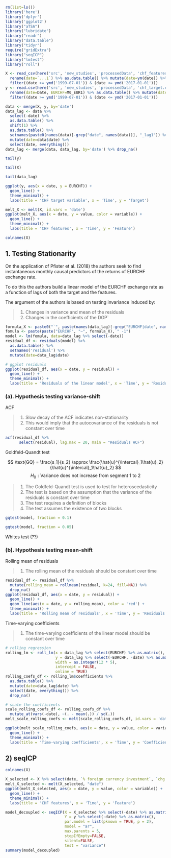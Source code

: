 ```r
rm(list=ls())
library('here')
library('dplyr')
library('ggplot2')
library("aTSA")
library("lubridate")
library("readr")
library("data.table")
library("tidyr")
require("gridExtra")
library("seqICP")
library("lmtest")
library("roll")
```

```r
X <- read_csv(here('src', 'new_studies', 'processedData', 'chf_features.csv')) %>%
  rename(date=`...1`) %>% as.data.table() %>% mutate(date=ym(date)) %>% drop_na() %>%
  filter((date >= ymd('1999-07-01')) & (date <= ymd('2017-01-01')))
y <- read.csv(here('src', 'new_studies', 'processedData', 'chf_target.csv')) %>%
  rename(date=Date, EURCHF=M0_EUR1) %>% as.data.table() %>% mutate(date=ym(date)) %>% drop_na() %>%
  filter((date >= ymd('1999-07-01')) & (date <= ymd('2017-01-01')))

data <- merge(X, y, by='date')
data_lag <- data %>%
  select(-date) %>%
  as.data.table() %>%
  shift(1) %>%
  as.data.table() %>%
  setnames(paste0(names(data)[-grep("date", names(data))], "_lag1")) %>%
  mutate(date=data$date) %>%
  select(date, everything())
data_lag <- merge(data, data_lag, by='date') %>% drop_na()
```

```r
tail(y)
```

```r
tail(X)
```

```r
tail(data_lag)
```


```r
ggplot(y, aes(x = date, y = EURCHF)) +
  geom_line() +
  theme_minimal() +
  labs(title = 'CHF target variable', x = 'Time', y = 'Target')
```

```r
melt_X <- melt(X, id.vars = 'date')
ggplot(melt_X, aes(x = date, y = value, color = variable)) +
  geom_line() +
  theme_minimal() +
  labs(title = 'CHF features', x = 'Time', y = 'Feature')
```

```r
colnames(X)
```
## 1. Testing Stationarity

On the application of Pfister et al. (2018) the authors seek to find instantaneous monthly causal predictors of the returns of EURCHF exchange rate.

To do this the authors build a linear model of the EURCHF exchange rate as a function of lags of both the target and the features.

The argument of the authors is based on testing invariance induced by:

> 1. Changes in variance and mean of the residuals
> 2. Changes in the coefficients of the DGP`

```r
formula_X <- paste0("`", paste(names(data_lag)[-grep("EURCHF|date", names(data))], collapse="` + `"), "`")
fomula <- paste(paste("EURCHF", "~", formula_X), " -1")
model <- lm(fomula, data=data_lag %>% select(-date))
residual_df <- residuals(model) %>%
  as.data.table() %>%
  setnames('residual') %>%
  mutate(date=data_lag$date)

# ggplot residuals
ggplot(residual_df, aes(x = date, y = residual)) +
  geom_line() +
  theme_minimal() +
  labs(title = 'Residuals of the linear model', x = 'Time', y = 'Residuals')
```

### (a). Hypothesis testing variance-shift

ACF

> 1. Slow decay of the ACF indicates non-stationarity
> 2. This would imply that the autocovariance of the residuals is not constant over time

```r
acf(residual_df %>%
      select(residual), lag.max = 20, main = "Residuals ACF")
```

Goldfeld-Quandt test

$$
\text{GQ} = \frac{s_1}{s_2} \approx \frac{\hat{u}^{\intercal}_1\hat{u}_2}{\hat{u}^{\intercal}_1\hat{u}_2}
$$
$$
H_0: \text{Variance does not increase from segment 1 to 2}
$$

> 1. The Goldfeld-Quandt test is used to test for heteroscedasticity
> 2. The test is based on the assumption that the variance of the residuals is constant over time
> 3. The test requires a definition of blocks
> 4. The test assumes the existence of two blocks

```r
gqtest(model, fraction = 0.1)
```
```r
gqtest(model, fraction = 0.05)
```

Whites test (??)

### (b). Hypothesis testing mean-shift

Rolling mean of residuals

> 1. The rolling mean of the residuals should be constant over time

```r
residual_df <- residual_df %>%
  mutate(rolling_mean = rollmean(residual, k=24, fill=NA)) %>%
  drop_na()
ggplot(residual_df, aes(x = date, y = residual)) +
  geom_line() +
  geom_line(aes(x = date, y = rolling_mean), color = 'red') +
  theme_minimal() +
  labs(title = 'Rolling mean of residuals', x = 'Time', y = 'Residuals')
```

Time-varying coefficients

> 1. The time-varying coefficients of the linear model should be constant over time

```r
# rolling regression
rolling_lm <- roll_lm(x = data_lag %>% select(EURCHF) %>% as.matrix(),
                      y = data_lag %>% select(-EURCHF, -date) %>% as.matrix(),
                      width = as.integer(12 * 5),
                      intercept = FALSE,
                      online = TRUE)
rolling_coefs_df <- rolling_lm$coefficients %>%
  as.data.table() %>%
  mutate(date=data_lag$date) %>%
  select(date, everything()) %>%
  drop_na()

# scale the coefficients
scale_rolling_coefs_df <- rolling_coefs_df %>%
  mutate_at(vars(-date), ~(. - mean(.)) / sd(.))
melt_scale_rolling_coefs <- melt(scale_rolling_coefs_df, id.vars = 'date')

ggplot(melt_scale_rolling_coefs, aes(x = date, y = value, color = variable)) +
  geom_line() +
  theme_minimal() +
  labs(title = 'Time-varying coefficients', x = 'Time', y = 'Coefficients')
```


## 2) seqICP

```r
colnames(X)
```


```r
X_selected <- X %>% select(date, `% foreign currency investment`, `chg EUR GDP`, `CPI YoY`)
melt_X_selected <- melt(X_selected, "date")
ggplot(melt_X_selected, aes(x = date, y = value, color = variable)) +
  geom_line() +
  theme_minimal() +
  labs(title = 'CHF features', x = 'Time', y = 'Feature')
```


```r
model_decoupled <- seqICP(X = X_selected %>% select(-date) %>% as.matrix(),
                          Y = y %>% select(-date) %>% as.matrix(),
                          par.model	= list(pknown = TRUE, p = 2),
                          model = "ar",
                          max.parents = 5,
                          stopIfEmpty=FALSE,
                          silent=FALSE,
                          test = "variance")
summary(model_decoupled)
```
